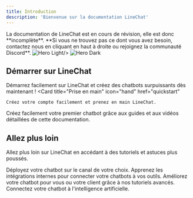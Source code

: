```yaml
---
title: Introduction
description: 'Bienvenue sur la documentation LineChat'
---
```

<Warning>
La documentation de LineChat est en cours de révision, elle est donc **incomplète**. **Si vous ne trouvez pas ce dont vous avez besoin, contactez nous en cliquant en haut à droite ou rejoignez la communauté Discord**.
</Warning>
<img
  className="block dark:hidden"
  src="https://res.cloudinary.com/dfp1qo2jy/image/upload/v1711538501/login_image_q4gzpt.png"
  alt="Hero Light"

/>
<img
  className="hidden dark:block"
  src="https://res.cloudinary.com/dfp1qo2jy/image/upload/v1711538501/login_image_q4gzpt.png"
  alt="Hero Dark"
/>

## Démarrer sur LineChat

Démarrez facilement sur LineChat et créez des chatbots surpuissants dès maintenant !
<CardGroup cols={2}>
  <Card
    title="Prise en main"
    icon="hand"
    href="quickstart"
  >
    Créez votre compte facilement et prenez en main LineChat.
  </Card>
  <Card
    title="Créez votre premier chatbot"
    icon="cubes-stacked"
    href="build-chatbot"
  >
    Créez facilement votre premier chatbot grâce aux guides et aux vidéos détaillées de cette documentation.
  </Card>
</CardGroup>

## Allez plus loin

Allez plus loin sur LineChat en accédant à des tutoriels et astuces plus poussés.

<CardGroup cols={2}>
  <Card
    title="Déployer mon chatbot"
    icon="code"
    href="/canal d'intégrations/intro-canal"
  >
    Déployez votre chatbot sur le canal de votre choix.
  </Card>
  <Card
    title="Connectez votre chatbot à vos outils"
    icon="circle-nodes"
    href="https://mintlify.com/docs/api-playground/openapi"
  >
    Apprenez les intégrations internes pour connecter votre chatbots à vos outils.
  </Card>
  <Card
    title="Améliorer mon chatbot"
    icon="screwdriver-wrench"
    href="https://mintlify.com/docs/components/accordion"
  >
    Améliorez votre chatbot pour vous ou votre client grâce à nos tutoriels avancés.
  </Card>
  <Card
    title="Connectez mon chatbot à l'IA"
    icon="stars"
    href="https://mintlify.com/customers"
  >
    Connectez votre chatbot à l'intelligence artificielle.
  </Card>
</CardGroup>
